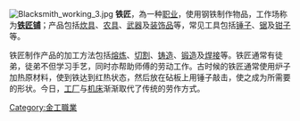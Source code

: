 {{multiple issues|
{{expand|time=2018-12-14T01:39:01+00:00}}
{{expert|time=2018-12-14T01:39:01+00:00}}
{{unreferenced|time=2018-12-14T01:39:01+00:00}}
}}
[[File:Blacksmith_working_3.jpg|thumb]]
'''铁匠'''，為一种[[职业|职业]]，使用钢铁制作物品，工作场称为'''[[打鐵店|铁匠铺]]'''；产品包括[[炊具|炊具]]、[[农具|农具]]、[[武器|武器]]及[[装饰品|装饰品]]等，常见工具包括[[槌|锤子]]、[[锯|锯]]及[[鉗|钳子]]等。

铁匠制作产品的加工方法包括[[熔炼|熔炼]]、[[切割|切割]]、[[铸造|铸造]]、[[锻造|锻造]]及[[焊接|焊接]]等。铁匠通常有徒弟，徒弟不但学习手艺，同时亦帮助师傅的劳动工作。古时候的铁匠通常使用炉子加热原材料，使到铁达到红热状态，然后放在砧板上用锤子敲击，使之成为所需要的形状。今日，[[工厂|工厂]]与[[机床|机床]]渐渐取代了传统的劳作方式。

{{Authority control}}
{{Job-stub}}

[[Category:金工職業|Category:金工職業]]
